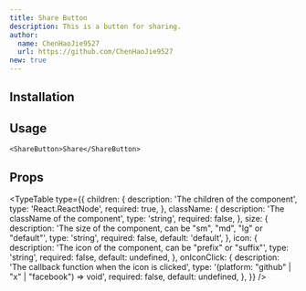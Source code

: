 ```yaml
---
title: Share Button
description: This is a button for sharing.
author:
  name: ChenHaoJie9527
  url: https://github.com/ChenHaoJie9527
new: true
---
```


<ComponentPreview name="share-button-demo" />

## Installation

<ComponentInstallation name="share-button-demo" />

## Usage

```tsx
<ShareButton>Share</ShareButton>
```

## Props

<TypeTable
  type={{
    children: {
      description: 'The children of the component',
      type: 'React.ReactNode',
      required: true,
    },
    className: {
      description: 'The className of the component',
      type: 'string',
      required: false,
    },
    size: {
      description:
        'The size of the component, can be "sm", "md", "lg" or "default"',
      type: 'string',
      required: false,
      default: 'default',
    },
    icon: {
      description: 'The icon of the component, can be "prefix" or "suffix"',
      type: 'string',
      required: false,
      default: undefined,
    },
    onIconClick: {
      description: 'The callback function when the icon is clicked',
      type: '(platform: "github" | "x" | "facebook") => void',
      required: false,
      default: undefined,
    },
  }}
/>
